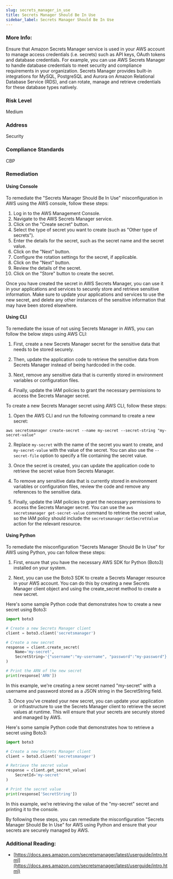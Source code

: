 ```yaml
---
slug: secrets_manager_in_use
title: Secrets Manager Should Be In Use
sidebar_label: Secrets Manager Should Be In Use
---
```


### More Info:

Ensure that Amazon Secrets Manager service is used in your AWS account to manage access credentials (i.e. secrets) such as API keys, OAuth tokens and database credentials. For example, you can use AWS Secrets Manager to handle database credentials to meet security and compliance requirements in your organization. Secrets Manager provides built-in integrations for MySQL, PostgreSQL and Aurora on Amazon Relational Database Service (RDS), and can rotate, manage and retrieve credentials for these database types natively.

### Risk Level

Medium

### Address

Security

### Compliance Standards

CBP

### Remediation

#### Using Console

To remediate the "Secrets Manager Should Be In Use" misconfiguration in AWS using the AWS console, follow these steps:

1. Log in to the AWS Management Console.
2. Navigate to the AWS Secrets Manager service.
3. Click on the "Create secret" button.
4. Select the type of secret you want to create (such as "Other type of secrets").
5. Enter the details for the secret, such as the secret name and the secret value.
6. Click on the "Next" button.
7. Configure the rotation settings for the secret, if applicable.
8. Click on the "Next" button.
9. Review the details of the secret.
10. Click on the "Store" button to create the secret.

Once you have created the secret in AWS Secrets Manager, you can use it in your applications and services to securely store and retrieve sensitive information. Make sure to update your applications and services to use the new secret, and delete any other instances of the sensitive information that may have been stored elsewhere.

#### Using CLI

To remediate the issue of not using Secrets Manager in AWS, you can follow the below steps using AWS CLI:

1. First, create a new Secrets Manager secret for the sensitive data that needs to be stored securely.

2. Then, update the application code to retrieve the sensitive data from Secrets Manager instead of being hardcoded in the code.

3. Next, remove any sensitive data that is currently stored in environment variables or configuration files.

4. Finally, update the IAM policies to grant the necessary permissions to access the Secrets Manager secret.

To create a new Secrets Manager secret using AWS CLI, follow these steps:

1. Open the AWS CLI and run the following command to create a new secret:

```
aws secretsmanager create-secret --name my-secret --secret-string "my-secret-value"
```

2. Replace `my-secret` with the name of the secret you want to create, and `my-secret-value` with the value of the secret. You can also use the `--secret-file` option to specify a file containing the secret value.

3. Once the secret is created, you can update the application code to retrieve the secret value from Secrets Manager.

4. To remove any sensitive data that is currently stored in environment variables or configuration files, review the code and remove any references to the sensitive data.

5. Finally, update the IAM policies to grant the necessary permissions to access the Secrets Manager secret. You can use the `aws secretsmanager get-secret-value` command to retrieve the secret value, so the IAM policy should include the `secretsmanager:GetSecretValue` action for the relevant resource.

#### Using Python

To remediate the misconfiguration "Secrets Manager Should Be In Use" for AWS using Python, you can follow these steps:

1. First, ensure that you have the necessary AWS SDK for Python (Boto3) installed on your system.

2. Next, you can use the Boto3 SDK to create a Secrets Manager resource in your AWS account. You can do this by creating a new Secrets Manager client object and using the create_secret method to create a new secret.

Here's some sample Python code that demonstrates how to create a new secret using Boto3:

```python
import boto3

# Create a new Secrets Manager client
client = boto3.client('secretsmanager')

# Create a new secret
response = client.create_secret(
    Name='my-secret',
    SecretString='{"username":"my-username", "password":"my-password"}'
)

# Print the ARN of the new secret
print(response['ARN'])
```

In this example, we're creating a new secret named "my-secret" with a username and password stored as a JSON string in the SecretString field.

3. Once you've created your new secret, you can update your application or infrastructure to use the Secrets Manager client to retrieve the secret values at runtime. This will ensure that your secrets are securely stored and managed by AWS.

Here's some sample Python code that demonstrates how to retrieve a secret using Boto3:

```python
import boto3

# Create a new Secrets Manager client
client = boto3.client('secretsmanager')

# Retrieve the secret value
response = client.get_secret_value(
    SecretId='my-secret'
)

# Print the secret value
print(response['SecretString'])
```

In this example, we're retrieving the value of the "my-secret" secret and printing it to the console.

By following these steps, you can remediate the misconfiguration "Secrets Manager Should Be In Use" for AWS using Python and ensure that your secrets are securely managed by AWS.

### Additional Reading:

- [https://docs.aws.amazon.com/secretsmanager/latest/userguide/intro.html](https://docs.aws.amazon.com/secretsmanager/latest/userguide/intro.html) 

